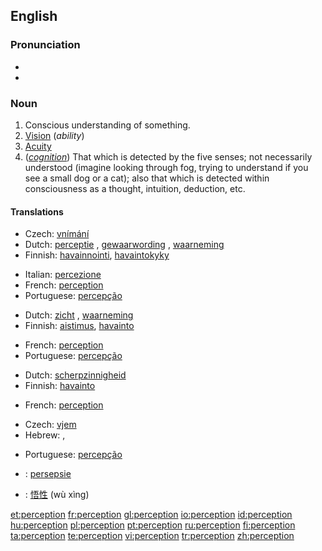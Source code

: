 ==English==
{{wikipedia}}
===Pronunciation===
* {{IPA|/pəˈsɛpʃən/}}
* {{audio|en-us-perception.ogg|Audio (US)}}

===Noun===
{{en-noun}}

# Conscious understanding of something.
# [[vision|Vision]] (''ability'')
# [[acuity|Acuity]]
# (''[[cognition]]'') That which is detected by the five senses; not necessarily understood (imagine looking through fog, trying to understand if you see a small dog or a cat); also that which is detected within consciousness as a thought, intuition, deduction, etc.

====Translations====
{{trans-top|conscious understanding of something}}
* Czech: [[vnímání]] {{n}}
* Dutch: [[perceptie]] {{f}}, [[gewaarwording]] {{f}}, [[waarneming]] {{f}}
* Finnish: [[havainnointi]], [[havaintokyky]]
{{trans-mid}}
* Italian: [[percezione]] {{f}}
* French: [[#French|perception]] {{f}}
* Portuguese: [[percepção]] {{f}}
{{trans-bottom}}

{{trans-top|vision}}
* Dutch: [[zicht]] {{n}}, [[waarneming]] {{f}}
* Finnish: [[aistimus]], [[havainto]]
{{trans-mid}}
* French: [[#French|perception]] {{f}}
* Portuguese: [[percepção]] {{f}}
{{trans-bottom}}

{{trans-top|acuity}}
* Dutch: [[scherpzinnigheid]]
* Finnish: [[havainto]]
{{trans-mid}}
* French: [[#French|perception]] {{f}}
{{trans-bottom}}

{{trans-top|that which is detected by the five senses}}
* Czech: [[vjem]] {{m}}
* Hebrew: {{he-translation|תפיסה|tfissa}}, {{he-translation|קליטה|klita}}
{{trans-mid}}
* Portuguese: [[percepção]] {{f}}
{{trans-bottom}}

{{checktrans-top}}
* {{ttbc|Afrikaans}}: [[persepsie]] {{f}}
* {{ttbc|Chinese}}: [[悟性]] (wù xìng)
{{trans-bottom}}

[[et:perception]]
[[fr:perception]]
[[gl:perception]]
[[io:perception]]
[[id:perception]]
[[hu:perception]]
[[pl:perception]]
[[pt:perception]]
[[ru:perception]]
[[fi:perception]]
[[ta:perception]]
[[te:perception]]
[[vi:perception]]
[[tr:perception]]
[[zh:perception]]